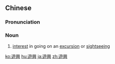 {{also|游兴}}
==Chinese==
{{zh-forms|s=游兴}}

===Pronunciation===
{{zh-pron
|m=yóuxìng
|c=jau4 hing3
|mn=qz,xm,zz:iû-hèng
|cat=n
}}

===Noun===
{{zh-noun}}

# [[interest]] in going on an [[excursion]] or [[sightseeing]]

[[ko:遊興]]
[[hu:遊興]]
[[ja:遊興]]
[[zh:遊興]]